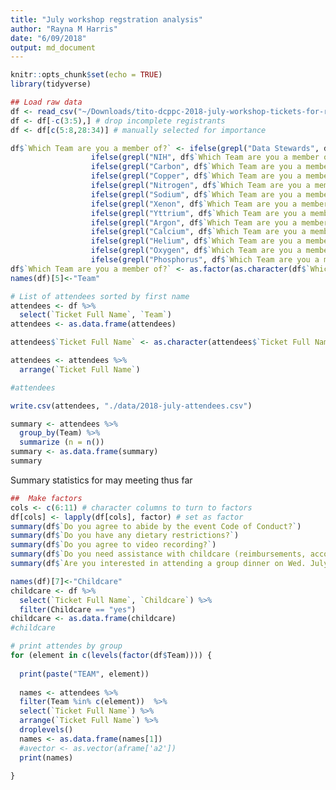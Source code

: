 ```yaml
---
title: "July workshop regstration analysis"
author: "Rayna M Harris"
date: "6/09/2018"
output: md_document
---
```


```r
knitr::opts_chunk$set(echo = TRUE)
library(tidyverse)
```


```r
## Load raw data
df <- read_csv("~/Downloads/tito-dcppc-2018-july-workshop-tickets-for-rayna-harris-gmail-com-1095276.csv")
df <- df[-c(3:5),] # drop incomplete registrants
df <- df[c(5:8,28:34)] # manually selected for importance
```


```r
df$`Which Team are you a member of?` <- ifelse(grepl("Data Stewards", df$`Which Team are you a member of?`), "Data Stewards",
                  ifelse(grepl("NIH", df$`Which Team are you a member of?`), "NIH",
                  ifelse(grepl("Carbon", df$`Which Team are you a member of?`), "Carbon",
                  ifelse(grepl("Copper", df$`Which Team are you a member of?`), "Copper",
                  ifelse(grepl("Nitrogen", df$`Which Team are you a member of?`), "Nitrogen",
                  ifelse(grepl("Sodium", df$`Which Team are you a member of?`), "Sodium",
                  ifelse(grepl("Xenon", df$`Which Team are you a member of?`), "Xenon",
                  ifelse(grepl("Yttrium", df$`Which Team are you a member of?`), "Yttrium", 
                  ifelse(grepl("Argon", df$`Which Team are you a member of?`), "Argon",
                  ifelse(grepl("Calcium", df$`Which Team are you a member of?`), "Calcium",
                  ifelse(grepl("Helium", df$`Which Team are you a member of?`), "Helium",
                  ifelse(grepl("Oxygen", df$`Which Team are you a member of?`), "Oxygen",
                  ifelse(grepl("Phosphorus", df$`Which Team are you a member of?`), "Phosphorus", "Other")))))))))))))
df$`Which Team are you a member of?` <- as.factor(as.character(df$`Which Team are you a member of?`))
names(df)[5]<-"Team"

```


```r
# List of attendees sorted by first name
attendees <- df %>% 
  select(`Ticket Full Name`, `Team`) 
attendees <- as.data.frame(attendees)

attendees$`Ticket Full Name` <- as.character(attendees$`Ticket Full Name`)

attendees <- attendees %>%  
  arrange(`Ticket Full Name`)

#attendees

write.csv(attendees, "./data/2018-july-attendees.csv")
```


```r
summary <- attendees %>%
  group_by(Team) %>%
  summarize (n = n())
summary <- as.data.frame(summary)
summary
```

Summary statistics for may meeting thus far
```r
##  Make factors
cols <- c(6:11) # character columns to turn to factors
df[cols] <- lapply(df[cols], factor) # set as factor
summary(df$`Do you agree to abide by the event Code of Conduct?`) 
summary(df$`Do you have any dietary restrictions?`)
summary(df$`Do you agree to video recording?`)
summary(df$`Do you need assistance with childcare (reimbursements, accomdations)?`)
summary(df$`Are you interested in attending a group dinner on Wed. July 25?`)
```

```r
names(df)[7]<-"Childcare"
childcare <- df %>% 
  select(`Ticket Full Name`, `Childcare`) %>%  
  filter(Childcare == "yes")
childcare <- as.data.frame(childcare)
#childcare
```


```r
# print attendes by group
for (element in c(levels(factor(df$Team)))) {
  
  print(paste("TEAM", element))
  
  names <- attendees %>% 
  filter(Team %in% c(element))  %>% 
  select(`Ticket Full Name`) %>% 
  arrange(`Ticket Full Name`) %>% 
  droplevels()
  names <- as.data.frame(names[1])
  #avector <- as.vector(aframe['a2'])
  print(names)
  
}
```
